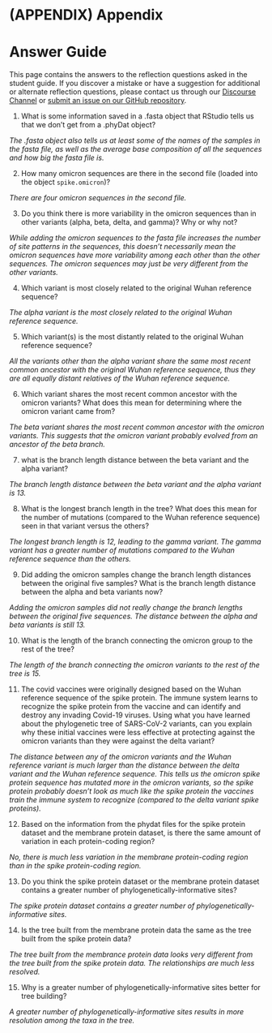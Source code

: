 # (APPENDIX) Appendix {-}

# Answer Guide

This page contains the answers to the reflection questions asked in the student guide. If you discover a mistake or have a suggestion for additional or alternate reflection questions, please contact us through our [Discourse Channel](https://help.anvilproject.org/) or [submit an issue on our GitHub repository](https://github.com/fhdsl/GDSCN_SARS_Phylogeny_on_AnVIL/).


1. What is some information saved in a .fasta object that RStudio tells us that we don't get from a .phyDat object?

_The .fasta object also tells us at least some of the names of the samples in the fasta file, as well as the average base composition of all the sequences and how big the fasta file is._

2. How many omicron sequences are there in the second file (loaded into the object `spike.omicron`)?

_There are four omicron sequences in the second file._

3. Do you think there is more variability in the omicron sequences than in other variants (alpha, beta, delta, and gamma)? Why or why not?

_While adding the omicron sequences to the fasta file increases the number of site patterns in the sequences, this doesn't necessarily mean the omicron sequences have more variability among each other than the other sequences. The omicron sequences may just be very different from the other variants._

4. Which variant is most closely related to the original Wuhan reference sequence?

_The alpha variant is the most closely related to the original Wuhan reference sequence._

5. Which variant(s) is the most distantly related to the original Wuhan reference sequence?

_All the variants other than the alpha variant share the same most recent common ancestor with the original Wuhan reference sequence, thus they are all equally distant relatives of the Wuhan reference sequence._

6. Which variant shares the most recent common ancestor with the omicron variants? What does this mean for determining where the omicron variant came from?

_The beta variant shares the most recent common ancestor with the omicron variants. This suggests that the omicron variant probably evolved from an ancestor of the beta branch._

7. what is the branch length distance between the beta variant and the alpha variant?

_The branch length distance between the beta variant and the alpha variant is 13._

8. What is the longest branch length in the tree? What does this mean for the number of mutations (compared to the Wuhan reference sequence) seen in that variant versus the others?

_The longest branch length is 12, leading to the gamma variant. The gamma variant has a greater number of mutations compared to the Wuhan reference sequence than the others._

9. Did adding the omicron samples change the branch length distances between the original five samples? What is the branch length distance between the alpha and beta variants now?

_Adding the omicron samples did not really change the branch lengths between the original five sequences. The distance between the alpha and beta variants is still 13._

10. What is the length of the branch connecting the omicron group to the rest of the tree?

_The length of the branch connecting the omicron variants to the rest of the tree is 15._

11. The covid vaccines were originally designed based on the Wuhan reference sequence of the spike protein. The immune system learns to recognize the spike protein from the vaccine and can identify and destroy any invading Covid-19 viruses. Using what you have learned about the phylogenetic tree of SARS-CoV-2 variants, can you explain why these initial vaccines were less effective at protecting against the omicron variants than they were against the delta variant?

_The distance between any of the omicron variants and the Wuhan reference variant is much larger than the distance between the delta variant and the Wuhan reference sequence. This tells us the omicron spike protein sequence has mutated more in the omicron variants, so the spike protein probably doesn't look as much like the spike protein the vaccines train the immune system to recognize (compared to the delta variant spike proteins)._

12. Based on the information from the phydat files for the spike protein dataset and the membrane protein dataset, is there the same amount of variation in each protein-coding region?

_No, there is much less variation in the membrane protein-coding region than in the spike protein-coding region._

13. Do you think the spike protein dataset or the membrane protein dataset contains a greater number of phylogenetically-informative sites? 

_The spike protein dataset contains a greater number of phylogenetically-informative sites._

14. Is the tree built from the membrane protein data the same as the tree built from the spike protein data?

_The tree built from the membrance protein data looks very different from the tree built from the spike protein data. The relationships are much less resolved._

15. Why is a greater number of phylogenetically-informative sites better for tree building?

_A greater number of phylogenetically-informative sites results in more resolution among the taxa in the tree._
